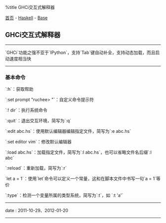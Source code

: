 %title GHCi交互式解释器

[[../../../index|首页]] - [[../index|Haskell]] - [[index|Base]]
==GHCi交互式解释器==
----
`GHCi`功能之强不亚于`IPython`，支持`Tab`键自动补全，支持动态加载，而且启动速度相当快
----
===基本命令===

`:h`：获取帮助

`:set prompt "ruchee> "`：自定义命令提示符

`:! dir`：执行系统命令

`:quit`：退出交互环境，简写为`:q`

`:edit abc.hs`：使用默认编辑器编辑指定文件，简写为`:e abc.hs`

`:set editor vim`：修改默认编辑器

`:load abc.hs`：加载指定文件，简写为`:l abc.hs`，也可以省略文件名后缀`:l abc`

`:reload`：重新加载，简写为`:r`

`let a = 1`：使用`let`命令可以定义一个常量，这和在脚本文件中书写一句`a = 1`等价

`:type`：检测一个变量所属的类型系统，简写为`:t`，如 `:t 'a'`
----
<red>date</red> : 2011-10-29、2012-01-20
----
